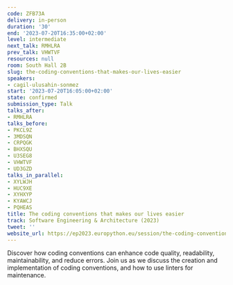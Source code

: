 ```yaml
---
code: ZFB73A
delivery: in-person
duration: '30'
end: '2023-07-20T16:35:00+02:00'
level: intermediate
next_talk: RMHLRA
prev_talk: VHWTVF
resources: null
room: South Hall 2B
slug: the-coding-conventions-that-makes-our-lives-easier
speakers:
- cagil-ulusahin-sonmez
start: '2023-07-20T16:05:00+02:00'
state: confirmed
submission_type: Talk
talks_after:
- RMHLRA
talks_before:
- PKCL9Z
- 3MDSQN
- CRPQGK
- BHXSQU
- U3SEG8
- VHWTVF
- UD3GZD
talks_in_parallel:
- XYLWJH
- HUC9XE
- XYHXYP
- KYAWCJ
- PQHEAS
title: The coding conventions that makes our lives easier
track: Software Engineering & Architecture (2023)
tweet: ''
website_url: https://ep2023.europython.eu/session/the-coding-conventions-that-makes-our-lives-easier
---
```


Discover how coding conventions can enhance code quality, readability, maintainability, and reduce errors. Join us as we discuss the creation and implementation of coding conventions, and how to use linters for maintenance.